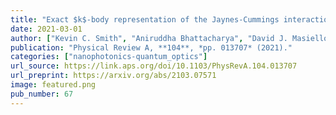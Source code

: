 ```yaml
---
title: "Exact $k$-body representation of the Jaynes-Cummings interaction in the dressed basis: Insight into many-body phenomena with light"
date: 2021-03-01
author: ["Kevin C. Smith", "Aniruddha Bhattacharya", "David J. Masiello"]
publication: "Physical Review A, **104**, *pp. 013707* (2021)."
categories: ["nanophotonics-quantum_optics"]
url_source: https://link.aps.org/doi/10.1103/PhysRevA.104.013707
url_preprint: https://arxiv.org/abs/2103.07571
image: featured.png
pub_number: 67
---
```

